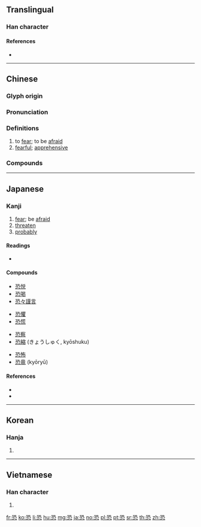 {{character info/new}}
==Translingual==

===Han character===
{{Han char|rn=61|rad=心|as=06|sn=10|four=17331|canj=MNP,XMNP|ids=⿱巩心}}

====References====
* {{Han ref|kx=0384.080|dkj=10552|dj=0714.250|hdz=42289.080|uh=6050|ud=24656|bh=AEA3|bd=44707}}

----

==Chinese==
{{zh-forms}}

===Glyph origin===
{{Han etym}}

===Pronunciation===
{{zh-pron
|m=kǒng
|c=hung2
|h=pfs=khiúng
|md=kṳ̄ng
|mn=qz,tw,xm,zz:khióng
|w=2khon
|mc=y
|oc=y
|cat=v,a
}}

===Definitions===
{{zh-hanzi}}

# to [[fear]]; to be [[afraid]]
# [[fearful]]; [[apprehensive]]

===Compounds===
{{zh-der|恐龍|恐怖|唯恐|唯恐不及|恐嚇|恐嚇罪|恐後爭先|恐怕|恐怖主義|恐怖分子|恐怖小說|恐怖時代|恐恐然|恐惶|恐惶悚懼|恐慌|恐慌症|恐慮|恐憂|恐懼|恐懼不安|恐懼症|恐水病|恐變症|恐鳥|惜恐|惟恐|惴恐|惶恐|惶恐不安|擔驚受恐|有恃無恐|深恐|爭先恐後|猶恐|生恐|白色恐怖|皇恐灘|紅色恐怖|經濟恐慌|臨死不恐|臨難不恐|誠恐|誠恐誠惶|誠惶誠恐|震恐|驚恐|驚恐萬分}}

----

==Japanese==

===Kanji===
{{ja-kanji|grade=c|rs=心06}}

# [[fear]]; be [[afraid]]
# [[threaten]]
# [[probably]]

====Readings====
* {{ja-readings|kanon=[[きょう]] (kyō)|goon=[[く]] (ku)|kun=[[おそれる]] (osoreru), [[おそろしい]] (osoroshii), [[おそれ]] (osore), [[こわい]] (kowai)}}

====Compounds====
{{top4}}
* [[恐悦]]
* [[恐喝]]
* [[恐々謹言]]
{{mid4}}
* [[恐懼]]
* [[恐慌]]
{{mid4}}
* [[恐察]]
* [[恐縮]] (きょうしゅく, kyōshuku)
{{mid4}}
* [[恐怖]]
* [[恐竜]] (kyōryū)
{{bottom}}

====References====
* {{S-JIS|8BB0}}
* {{JIS|3632}}

----

==Korean==

===Hanja===
{{ko-hanja|hangeul=[[공]]|eumhun=|rv=gong|mr=kong|y=kong}}

# {{defn|lang=ko|sort=心06}}

----

==Vietnamese==

===Han character===
{{vi-hantu|[[khủng]], [[thứ]]|rs=心06}}

# {{defn|lang=vi|sort=心06}}

[[fr:恐]]
[[ko:恐]]
[[li:恐]]
[[hu:恐]]
[[mg:恐]]
[[ja:恐]]
[[no:恐]]
[[pl:恐]]
[[pt:恐]]
[[sr:恐]]
[[th:恐]]
[[zh:恐]]